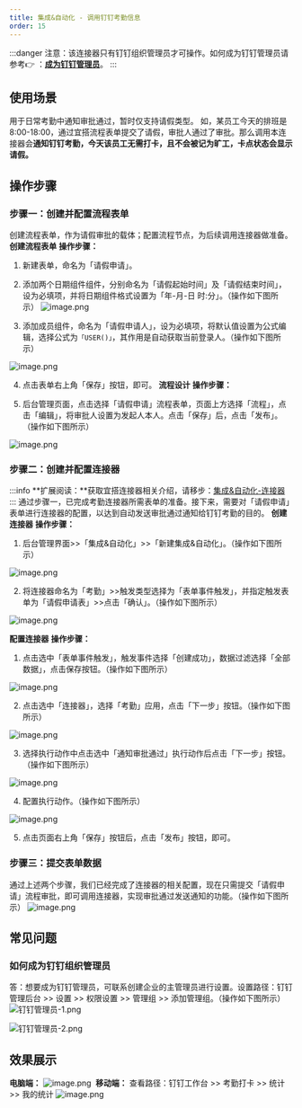 ```yaml
---
title: 集成&自动化 - 调用钉钉考勤信息
order: 15
---
```

:::danger
注意：该连接器只有钉钉组织管理员才可操作。如何成为钉钉管理员请参考👉 ：[**成为钉钉管理员**](#hOIss)。
:::
## 使用场景 
用于日常考勤中通知审批通过，暂时仅支持请假类型。
如，某员工今天的排班是 8:00-18:00，通过宜搭流程表单提交了请假，审批人通过了审批。那么调用本连接器会**通知钉钉考勤，今天该员工无需打卡，且不会被记为旷工，卡点状态会显示请假。**
## 操作步骤
### 步骤一：创建并配置流程表单
创建流程表单，作为请假审批的载体；配置流程节点，为后续调用连接器做准备。
**创建流程表单**
**操作步骤：**

1. 新建表单，命名为「请假申请」。
1. 添加两个日期组件组件，分别命名为「请假起始时间」及「请假结束时间」，设为必填项，并将日期组件格式设置为「年-月-日 时:分」。（操作如下图所示）
![image.png](https://gw.alicdn.com/imgextra/i4/O1CN01tPwnPg1N77YQmqMqt_!!6000000001522-2-tps-1920-945.png)
​


3. 添加成员组件，命名为「请假申请人」，设为必填项，将默认值设置为公式编辑，选择公式为`「USER()」`，其作用是自动获取当前登录人。（操作如下图所示）

![image.png](https://img.alicdn.com/imgextra/i2/O1CN01dWoGDC1rkuR4xNG60_!!6000000005670-2-tps-1920-950.png)
​


4. 点击表单右上角「保存」按钮，即可。
**流程设计**
**操作步骤：**

1. 后台管理页面，点击选择「请假申请」流程表单，页面上方选择「流程」，点击「编辑」，将审批人设置为发起人本人。点击「保存」后，点击「发布」。（操作如下图所示）

![image.png](https://img.alicdn.com/imgextra/i2/O1CN01V7PFuc1qKyOHMPNuw_!!6000000005478-2-tps-1920-949.png)
### 步骤二：创建并配置连接器
:::info
**扩展阅读：**获取宜搭连接器相关介绍，请移步：[集成&自动化-连接器](https://www.yuque.com/yida/support/zevvr1?view=doc_embed)
:::
通过步骤一，已完成考勤连接器所需表单的准备。接下来，需要对「请假申请」表单进行连接器的配置，以达到自动发送审批通过通知给钉钉考勤的目的。
**创建连接器**
**操作步骤：**

1. 后台管理界面>>「集成&自动化」>>「新建集成&自动化」。（操作如下图所示）

![image.png](https://img.alicdn.com/imgextra/i1/O1CN01FZLcaD20rcmXROV9p_!!6000000006903-2-tps-2878-1592.png)
​


2. 将连接器命名为「考勤」>>触发类型选择为「表单事件触发」，并指定触发表单为「请假申请表」>>点击「确认」。（操作如下图所示）

![image.png](https://img.alicdn.com/imgextra/i3/O1CN01wJw1dC1D5c5uqv2j9_!!6000000000165-2-tps-2876-1590.png)
​

**配置连接器**
**操作步骤：**

1. 点击选中「表单事件触发」，触发事件选择「创建成功」，数据过滤选择「全部数据」，点击保存按钮。（操作如下图所示）

![image.png](https://img.alicdn.com/imgextra/i1/O1CN01ydpMfR1Rpmdh45Bmo_!!6000000002161-2-tps-1920-949.png)
​


2. 点击选中「连接器」，选择「考勤」应用，点击「下一步」按钮。（操作如下图所示）

![image.png](https://img.alicdn.com/imgextra/i2/O1CN01CIQmVS1xUmBFUWeLb_!!6000000006447-2-tps-1920-950.png)
​


3. 选择执行动作中点击选中「通知审批通过」执行动作后点击「下一步」按钮。（操作如下图所示）

![image.png](https://img.alicdn.com/imgextra/i4/O1CN01SR3Wgi21spRQVfquq_!!6000000007041-2-tps-1920-948.png)
​


4. 配置执行动作。（操作如下图所示）

![image.png](https://img.alicdn.com/imgextra/i4/O1CN01qBGIS51o8wl8OCfFy_!!6000000005181-2-tps-1920-949.png)
​


5. 点击页面右上角「保存」按钮后，点击「发布」按钮，即可。
### 步骤三：提交表单数据
通过上述两个步骤，我们已经完成了连接器的相关配置，现在只需提交「请假申请」流程审批，即可调用连接器，实现审批通过发送通知的功能。（操作如下图所示）
![image.png](https://img.alicdn.com/imgextra/i4/O1CN01TRjoR51Y2VKs2rsGT_!!6000000003001-2-tps-1920-955.png)

## 常见问题
### 如何成为钉钉组织管理员
答：想要成为钉钉管理员，可联系创建企业的主管理员进行设置。设置路径：钉钉管理后台 >> 设置 >> 权限设置 >> 管理组 >> 添加管理组。（操作如下图所示）
![钉钉管理员-1.png](https://img.alicdn.com/imgextra/i2/O1CN01KNqzg21nh0bLVIFlV_!!6000000005120-2-tps-1919-864.png)
​

![钉钉管理员-2.png](https://img.alicdn.com/imgextra/i1/O1CN01RkjfVV1op5C8BA8fU_!!6000000005273-2-tps-1391-609.png)
## 效果展示
**电脑端：**
![image.png](https://img.alicdn.com/imgextra/i1/O1CN01h5waQR1I0dsFih0qx_!!6000000000831-2-tps-1920-1036.png)
​
**移动端：**
查看路径：钉钉工作台 >> 考勤打卡 >> 统计 >> 我的统计
![image.png](https://img.alicdn.com/imgextra/i1/O1CN01RsNUVM1dhn7Usx0X2_!!6000000003768-2-tps-458-917.png)
